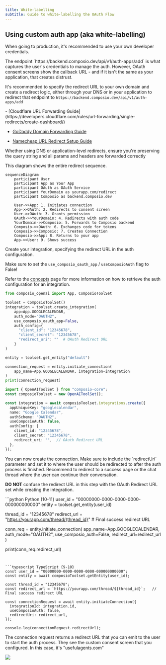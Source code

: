 ```yaml
---
title: White-labelling
subtitle: Guide to white-labelling the OAuth Flow
---
```


## Using custom auth app (aka white-labelling)
When going to production, it's recommended to use your own developer credentials.


<Steps>
<Step title="Set up a 301 redirect">
The endpoint `https://backend.composio.dev/api/v1/auth-apps/add` is what captures the user's credentials to manage the auth. However, OAuth consent screens show the callback URL - and if it isn't the same as your application, that creates distrust.

It's recommended to specify the redirect URL to your own domain and create a redirect logic, either through your DNS or in your application to redirect that endpoint to `https://backend.composio.dev/api/v1/auth-apps/add`

<Accordion title="Setting up a redirect through DNS">
- [Cloudflare URL Forwarding Guide](https://developers.cloudflare.com/rules/url-forwarding/single-redirects/create-dashboard/)

- [GoDaddy Domain Forwarding Guide](https://www.godaddy.com/en-in/help/forward-my-godaddy-domain-12123)

- [Namecheap URL Redirect Setup Guide](https://www.namecheap.com/support/knowledgebase/article.aspx/385/2237/how-to-set-up-a-url-redirect-for-a-domain/)
</Accordion>

<Note>Whether using DNS or application-level redirects, ensure you're preserving the query string and all params and headers are forwarded correctly</Note>

This diagram shows the entire redirect sequence.
```mermaid
sequenceDiagram
    participant User
    participant App as Your App
    participant OAuth as OAuth Service
    participant YourDomain as yourapp.com/redirect
    participant Composio as backend.composio.dev
    
    User->>App: 1. Initiates connection
    App->>OAuth: 2. Redirects to consent screen
    User->>OAuth: 3. Grants permission
    OAuth->>YourDomain: 4. Redirects with auth code
    YourDomain->>Composio: 5. Forwards to Composio backend
    Composio->>OAuth: 6. Exchanges code for tokens
    Composio->>Composio: 7. Creates Connection
    Composio->>App: 8. Returns to your app
    App->>User: 9. Shows success
```

</Step>

<Step title="Create the integration">
Create your integration, specifying the redirect URL in the auth configuration.

<Tip>Make sure to set the `use_composio_oauth_app` / `useComposioAuth` flag to False!</Tip>

Refer to the [concepts](/auth/introduction#retrieve-connection-parameters) page for more information on how to retrieve the auth configuration for an integration.
<CodeGroup>
```python Python {8-12}
from composio_openai import App, ComposioToolSet

toolset = ComposioToolSet()
integration = toolset.create_integration(
    app=App.GOOGLECALENDAR,
    auth_mode="OAUTH2",
    use_composio_oauth_app=False,
    auth_config={
      "client_id": "12345678",
      "client_secret": "12345678",
      "redirect_uri": ""  # OAuth Redirect URL
    }
)

entity = toolset.get_entity("default")

connection_request = entity.initiate_connection(
    app_name=App.GOOGLECALENDAR, integration=integration
)
print(connection_request)
```

```typescript TypeScript {9-13}
import { OpenAIToolSet } from "composio-core";
const composioToolset = new OpenAIToolSet();

const integration = await composioToolset.integrations.create({
  appUniqueKey: "googlecalendar",
  name: "Google Calendar",
  authScheme: "OAUTH2",
  useComposioAuth: false,
  authConfig: {
    client_id: "12345678",
    client_secret: "12345678",
    redirect_uri: "",  // OAuth Redirect URL
  },
});
```
</CodeGroup>

</Step>

<Step title="Create the connection">
You can now create the connection. Make sure to include the `redirectUri` parameter and set it to where the user should be redirected to after the auth process is finished. Recommend to redirect to a success page or the chat thread where the user can continue their conversation.

<Warning>**DO NOT** confuse the redirect URL in this step with the OAuth Redirect URL set while creating the integration.</Warning>

<CodeGroup>
```python Python {10-11}
user_id = "00000000-0000-0000-0000-000000000000"
entity = toolset.get_entity(user_id)

thread_id = "12345678"
redirect_url = "https://yourapp.com/thread/{thread_id}"   # Final success redirect URL

conn_req = entity.initiate_connection(
    app_name=App.GOOGLECALENDAR,
    auth_mode="OAUTH2",
    use_composio_auth=False,
    redirect_url=redirect_url
)

print(conn_req.redirect_url)
```


```typescript TypeScript {9-10}
const user_id = "00000000-0000-0000-0000-000000000000";
const entity = await composioToolset.getEntity(user_id);

const thread_id = "12345678"; 
const redirect_url = `https://yourapp.com/thread/${thread_id}`;   // Final success redirect URL

const connectionRequest = await entity.initiateConnection({
  integrationId: integration.id,
  useComposioAuth: false,
  redirectUri: redirect_url,
});

console.log(connectionRequest.redirectUrl);
```
</CodeGroup>
</Step>
</Steps>

The connection request returns a redirect URL that you can emit to the user to start the auth process. They see the custom consent screen that you configured.
In this case, it's "usefulagents.com"

<Frame background="subtle" title="Custom Auth Consent Screen">
  <img src="../assets/images/custom-auth-app.png" />
</Frame>
